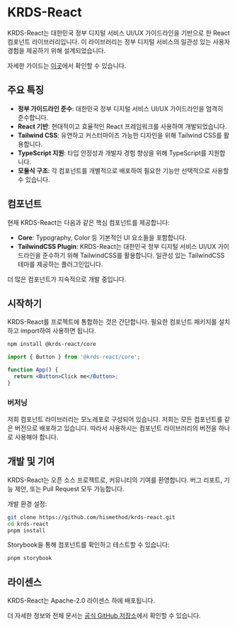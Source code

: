 # KRDS-React

KRDS-React는 대한민국 정부 디지털 서비스 UI/UX 가이드라인을 기반으로 한 React 컴포넌트 라이브러리입니다. 이 라이브러리는 정부 디지털 서비스의 일관성 있는 사용자 경험을 제공하기 위해 설계되었습니다.

자세한 가이드는 [이곳](https://uiux.egovframe.go.kr/guide/index.html)에서 확인할 수 있습니다.

## 주요 특징

- **정부 가이드라인 준수**: 대한민국 정부 디지털 서비스 UI/UX 가이드라인을 엄격히 준수합니다.
- **React 기반**: 현대적이고 효율적인 React 프레임워크를 사용하여 개발되었습니다.
- **Tailwind CSS**: 유연하고 커스터마이즈 가능한 디자인을 위해 Tailwind CSS를 활용합니다.
- **TypeScript 지원**: 타입 안정성과 개발자 경험 향상을 위해 TypeScript를 지원합니다.
- **모듈식 구조**: 각 컴포넌트를 개별적으로 배포하여 필요한 기능만 선택적으로 사용할 수 있습니다.

## 컴포넌트

현재 KRDS-React는 다음과 같은 핵심 컴포넌트를 제공합니다:

- **Core**: Typography, Color 등 기본적인 UI 요소들을 포함합니다.
- **TailwindCSS Plugin**: KRDS-React는 대한민국 정부 디지털 서비스 UI/UX 가이드라인을 준수하기 위해 TailwindCSS를 활용합니다. 일관성 있는 TailwindCSS 테마를 제공하는 플러그인입니다.

더 많은 컴포넌트가 지속적으로 개발 중입니다.

## 시작하기

KRDS-React를 프로젝트에 통합하는 것은 간단합니다. 필요한 컴포넌트 패키지를 설치하고 import하여 사용하면 됩니다.

```bash
npm install @krds-react/core
```

```jsx
import { Button } from '@krds-react/core';

function App() {
  return <Button>Click me</Button>;
}
```

### 버저닝

저희 컴포넌트 라이브러리는 모노레포로 구성되어 있습니다. 저희는 모든 컴포넌트를 같은 버전으로 배포하고 있습니다. 따라서 사용하시는 컴포넌트 라이브러리의 버전을 하나로 사용해야 합니다.

## 개발 및 기여

KRDS-React는 오픈 소스 프로젝트로, 커뮤니티의 기여를 환영합니다. 버그 리포트, 기능 제안, 또는 Pull Request 모두 가능합니다.

개발 환경 설정:

```bash
git clone https://github.com/hismethod/krds-react.git
cd krds-react
pnpm install
```

Storybook을 통해 컴포넌트를 확인하고 테스트할 수 있습니다:

```bash
pnpm storybook
```

## 라이센스

KRDS-React는 Apache-2.0 라이센스 하에 배포됩니다.

더 자세한 정보와 전체 문서는 [공식 GitHub 저장소](https://github.com/hismethod/krds-react)에서 확인할 수 있습니다.
